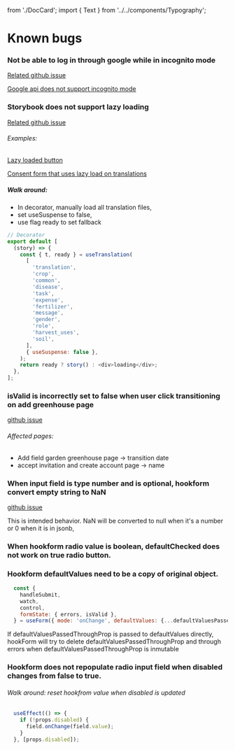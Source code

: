   from './DocCard'; import { Text } from '../../components/Typography';

<Meta title="Docs/bugs" />

# Known bugs

### Not be able to log in through google while in incognito mode

[Related github issue](https://github.com/anthonyjgrove/react-google-login/issues/378)

[Google api does not support incognito mode](https://github.com/anthonyjgrove/react-google-login/issues/378#issuecomment-723535656)

### Storybook does not support lazy loading

[Related github issue](https://github.com/storybookjs/storybook/issues/6885)

###### Examples:

[Lazy loaded button](http://localhost:6006/?path=/story/bugs-suspensetypeerror--lazy-loaded-button)

[Consent form that uses lazy load on translations](http://localhost:6006/?path=/story/bugs-suspensetypeerror--i-18-lazyload)

##### Walk around:

- In decorator, manually load all translation files,
- set useSuspense to false,
- use flag ready to set fallback

```js
// Decorator
export default [
  (story) => {
    const { t, ready } = useTranslation(
      [
        'translation',
        'crop',
        'common',
        'disease',
        'task',
        'expense',
        'fertilizer',
        'message',
        'gender',
        'role',
        'harvest_uses',
        'soil',
      ],
      { useSuspense: false },
    );
    return ready ? story() : <div>loading</div>;
  },
];
```

### isValid is incorrectly set to false when user click transitioning on add greenhouse page

[github issue](https://github.com/react-hook-form/react-hook-form/issues/5036)

###### Affected pages:

- Add field garden greenhouse page -> transition date
- accept invitation and create account page -> name

### When input field is type number and is optional, hookform convert empty string to NaN

[github issue](https://github.com/react-hook-form/react-hook-form/issues/3963)

<DocCard>
  <Text>This is intended behavior. NaN will be converted to null when it's a number or 0 when it is in jsonb, </Text>
</DocCard>

### When hookform radio value is boolean, defaultChecked does not work on true radio button.

### Hookform defaultValues need to be a copy of original object.

```js
  const {
    handleSubmit,
    watch,
    control,
    formState: { errors, isValid },
  } = useForm({ mode: 'onChange', defaultValues: {...defaultValuesPassedThroughProp} });
```

<DocCard>
  <Text>If defaultValuesPassedThroughProp is passed to defaultValues directly, hookForm will try to delete
    defaultValuesPassedThroughProp and through errors when defaultValuesPassedThroughProp is inmutable</Text>
</DocCard>


### Hookform does not repopulate radio input field when disabled changes from false to true.

###### Walk around: reset hookfrom value when disabled is updated

```js
  useEffect(() => {
    if (!props.disabled) {
      field.onChange(field.value);
    }
  }, [props.disabled]);
```
